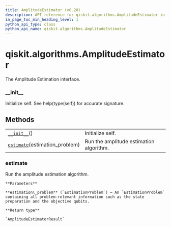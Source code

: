 ```yaml
---
title: AmplitudeEstimator (v0.28)
description: API reference for qiskit.algorithms.AmplitudeEstimator in qiskit v0.28
in_page_toc_min_heading_level: 1
python_api_type: class
python_api_name: qiskit.algorithms.AmplitudeEstimator
---
```


<span id="qiskit-algorithms-amplitudeestimator" />

# qiskit.algorithms.AmplitudeEstimator

<Class id="qiskit.algorithms.AmplitudeEstimator" isDedicatedPage={true} github="https://github.com/qiskit/qiskit/tree/stable/0.18/qiskit/algorithms/amplitude_estimators/amplitude_estimator.py" signature="AmplitudeEstimator" modifiers="class">
  The Amplitude Estimation interface.

  ### \_\_init\_\_

  <Function id="qiskit.algorithms.AmplitudeEstimator.__init__" signature="__init__()">
    Initialize self. See help(type(self)) for accurate signature.
  </Function>

  ## Methods

  |                                                                                                                                   |                                         |
  | --------------------------------------------------------------------------------------------------------------------------------- | --------------------------------------- |
  | [`__init__`](#qiskit.algorithms.AmplitudeEstimator.__init__ "qiskit.algorithms.AmplitudeEstimator.__init__")()                    | Initialize self.                        |
  | [`estimate`](#qiskit.algorithms.AmplitudeEstimator.estimate "qiskit.algorithms.AmplitudeEstimator.estimate")(estimation\_problem) | Run the amplitude estimation algorithm. |

  ### estimate

  <Function id="qiskit.algorithms.AmplitudeEstimator.estimate" signature="estimate(estimation_problem)" modifiers="abstract">
    Run the amplitude estimation algorithm.

    **Parameters**

    **estimation\_problem** (`EstimationProblem`) – An `EstimationProblem` containing all problem-relevant information such as the state preparation and the objective qubits.

    **Return type**

    `AmplitudeEstimatorResult`
  </Function>
</Class>

